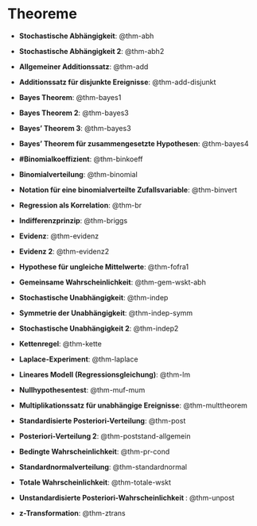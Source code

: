 # Theoreme


- **Stochastische Abhängigkeit**: @thm-abh


- **Stochastische Abhängigkeit 2**: @thm-abh2


- **Allgemeiner Additionssatz**: @thm-add


- **Additionssatz für disjunkte Ereignisse**: @thm-add-disjunkt


- **Bayes Theorem**: @thm-bayes1


- **Bayes Theorem 2**: @thm-bayes3


- **Bayes' Theorem 3**: @thm-bayes3


- **Bayes' Theorem für zusammengesetzte Hypothesen**: @thm-bayes4


- **#Binomialkoeffizient**: @thm-binkoeff


- **Binomialverteilung**: @thm-binomial


- **Notation für eine binomialverteilte Zufallsvariable**: @thm-binvert


- **Regression als Korrelation**: @thm-br


- **Indifferenzprinzip**: @thm-briggs


- **Evidenz**: @thm-evidenz


- **Evidenz 2**: @thm-evidenz2


- **Hypothese für ungleiche Mittelwerte**: @thm-fofra1


- **Gemeinsame Wahrscheinlichkeit**: @thm-gem-wskt-abh


- **Stochastische Unabhängigkeit**: @thm-indep


- **Symmetrie der Unabhängigkeit**: @thm-indep-symm


- **Stochastische Unabhängigkeit 2**: @thm-indep2


- **Kettenregel**: @thm-kette


- **Laplace-Experiment**: @thm-laplace


- **Lineares Modell (Regressionsgleichung)**: @thm-lm


- **Nullhypothesentest**: @thm-muf-mum


- **Multiplikationssatz für unabhängige Ereignisse**: @thm-multtheorem


- **Standardisierte Posteriori-Verteilung**: @thm-post


- **Posteriori-Verteilung 2**: @thm-poststand-allgemein


- **Bedingte Wahrscheinlichkeit**: @thm-pr-cond


- **Standardnormalverteilung**: @thm-standardnormal


- **Totale Wahrscheinlichkeit**: @thm-totale-wskt


- **Unstandardisierte Posteriori-Wahrscheinlichkeit **: @thm-unpost


- **z-Transformation**: @thm-ztrans


